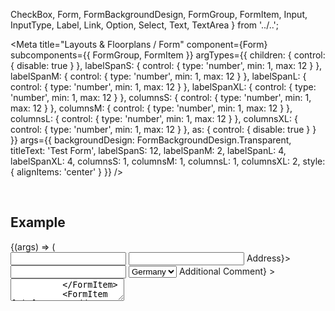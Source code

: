   CheckBox,
  Form,
  FormBackgroundDesign,
  FormGroup,
  FormItem,
  Input,
  InputType,
  Label,
  Link,
  Option,
  Select,
  Text,
  TextArea
} from '../..';

<Meta
  title="Layouts & Floorplans / Form"
  component={Form}
  subcomponents={{ FormGroup, FormItem }}
  argTypes={{
    children: { control: { disable: true } },
    labelSpanS: { control: { type: 'number', min: 1, max: 12 } },
    labelSpanM: { control: { type: 'number', min: 1, max: 12 } },
    labelSpanL: { control: { type: 'number', min: 1, max: 12 } },
    labelSpanXL: { control: { type: 'number', min: 1, max: 12 } },
    columnsS: { control: { type: 'number', min: 1, max: 12 } },
    columnsM: { control: { type: 'number', min: 1, max: 12 } },
    columnsL: { control: { type: 'number', min: 1, max: 12 } },
    columnsXL: { control: { type: 'number', min: 1, max: 12 } },
    as: { control: { disable: true } }
  }}
  args={{
    backgroundDesign: FormBackgroundDesign.Transparent,
    titleText: 'Test Form',
    labelSpanS: 12,
    labelSpanM: 2,
    labelSpanL: 4,
    labelSpanXL: 4,
    columnsS: 1,
    columnsM: 1,
    columnsL: 1,
    columnsXL: 2,
    style: { alignItems: 'center' }
  }}
/>

<DocsHeader />

<br />

## Example

<Canvas>
  <Story name="Default">
    {(args) => (
      <Form {...args}>
        <FormItem label="Sole Form Item">
          <Input type={InputType.Text} />
        </FormItem>
        <FormGroup titleText="Personal Data">
          <FormItem label="Name">
            <Input type={InputType.Text} />
          </FormItem>
          <FormItem label={<Label>Address</Label>}>
            <Input type={InputType.Text} />
          </FormItem>
          <FormItem label="Country">
            <Select>
              <Option>Germany</Option>
              <Option>France</Option>
              <Option>Italy</Option>
            </Select>
          </FormItem>
          <FormItem
            style={{ alignSelf: 'start' }}
            label={<Label style={{ alignSelf: 'start', paddingTop: '0.25rem' }}>Additional Comment</Label>}
          >
            <TextArea
              rows={5}
              style={{ width: '210px', '--_ui5_textarea_margin': 0 }}
              placeholder="The styles of the Label of the TextArea FormItem is set to: alignSelf: 'start', paddingTop: '0.25rem'"
            />
          </FormItem>
          <FormItem label="Home address">
            <CheckBox checked />
          </FormItem>
        </FormGroup>
        <FormGroup titleText="Company Data">
          <FormItem label={'Company Name'}>
            <Input type={InputType.Text} />
          </FormItem>
          <FormItem label="Company Address">
            <Input type={InputType.Text} />
          </FormItem>
          <FormItem label="Company City">
            <Input type={InputType.Text} />
          </FormItem>
          <FormItem label="Company Country">
            <Input type={InputType.Text} />
          </FormItem>
          <FormItem label="Number of Employees">
            <Input type={InputType.Number} value="5000" disabled />
          </FormItem>
          <FormItem label="Member of Partner Network">
            <CheckBox checked />
          </FormItem>
        </FormGroup>
        <FormGroup titleText="Marketing Data">
          <FormItem label="Email">
            <Input type={InputType.Email} />
          </FormItem>
          <FormItem label="Company Email">
            <Input type={InputType.Email} />
          </FormItem>
          <FormItem label="I want to receive the newsletter">
            <CheckBox />
          </FormItem>
        </FormGroup>
        <FormGroup titleText="Contact">
          <FormItem label="Website">
            <Link href={'https://sap.github.io/ui5-webcomponents-react'}>
              https://sap.github.io/ui5-webcomponents-react
            </Link>
          </FormItem>
          <FormItem label="Email">
            <Link>some.one@sap.com</Link>
          </FormItem>
          <FormItem label="Slack">
            <Link href={'https://openui5.slack.com/archives/CSQEJ2J04'}>#webcomponents-react</Link>
          </FormItem>
          <FormItem label="Company">
            <Text>SAP</Text>
          </FormItem>
          <FormItem label="Company Headquarter">
            <Text>Walldorf, Germany</Text>
          </FormItem>
        </FormGroup>
      </Form>
    )}
  </Story>
</Canvas>

## Properties

<ArgsTableWithNote story="." />

### Usage Notes

Please note that the `FormGroup` and `FormItem` components are only used for calculating the final layout of the `Form`,
thus they don't accept any other props than the specified ones, especially no `className`, `style` or `ref`.

<Footer />
